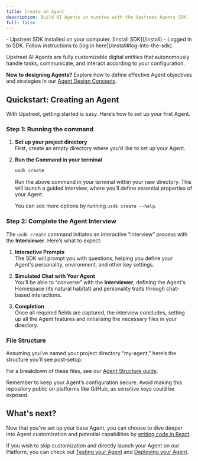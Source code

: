 ```yaml
---
title: Create an Agent
description: Build AI Agents in minutes with the Upstreet Agents SDK.
full: false
---
```

 
 
 

<Accordions>
  <Accordion title="🟢 Prerequisites">
    - Upstreet SDK installed on your computer. [Install SDK](/install)
    - Logged in to SDK. Follow instructions to [log in here](/install#log-into-the-sdk).
  </Accordion>
</Accordions>

Upstreet AI Agents are fully customizable digital entities that autonomously handle tasks, communicate, and interact according to your configuration.

**New to designing Agents?** Explore how to define effective Agent objectives and strategies in our [Agent Design Concepts](/concepts/defining-agent-objectives).

## Quickstart: Creating an Agent
With Upstreet, getting started is easy. Here’s how to set up your first Agent.

### Step 1: Running the command

1. **Set up your project directory**  
   First, create an empty directory where you’d like to set up your Agent.
   
2. **Run the Command in your terminal**
   ```bash
   usdk create
   ```
   Run the above command in your terminal within your new directory. This will launch a guided interview, where you’ll define essential properties of your Agent.

   You can see more options by running `usdk create --help`.

### Step 2: Complete the Agent Interview

The `usdk create` command initiates an interactive “interview” process with the **Interviewer**. Here’s what to expect:

1. **Interactive Prompts**  
   The SDK will prompt you with questions, helping you define your Agent's personality, environment, and other key settings.

2. **Simulated Chat with Your Agent**  
   You’ll be able to “converse” with the **Interviewer**, defining the Agent's Homespace (its natural habitat) and personality traits through chat-based interactions.

3. **Completion**  
   Once all required fields are captured, the interview concludes, setting up all the Agent features and initialising the necessary files in your directory.

### File Structure

Assuming you’ve named your project directory “my-agent,” here’s the structure you’ll see post-setup:

<Wrapper>
<Files className='max-w-lg w-full'>
  <Folder name='my-agent' defaultOpen>
    <Folder name="wrangler" />
    <Folder name="node_modules" disabled />
    <Folder name="packages" />
    <Folder name="codecs" />
    <Folder name="tests" />
    <File name="agent.tsx" />
    <File name="jest.config.mjs" />
    <File name="jest.setup.mjs" />
    <File name="package-lock.json" />
    <File name="package.json" />
    <File name="tsconfig.json" />
    <File name="wrangler.toml" />
    <File name="README.md" />
  </Folder>
</Files>
</Wrapper>

For a breakdown of these files, see our [Agent Structure guide]((/concepts/agents-sdk/agent-structure)).

<Callout>
Remember to keep your Agent’s configuration secure. Avoid making this repository public on platforms like GitHub, as sensitive keys could be exposed.
</Callout>


## What's next?

Now that you've set up your base Agent, you can choose to dive deeper into Agent customization and potential capabilities by [writing code in React](/customize-your-agent).

If you wish to skip customization and directly launch your Agent on our Platform, you can check out [Testing your Agent](/test-your-agent) and [Deploying your Agent](/deploy-your-agent).